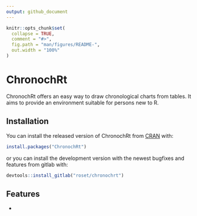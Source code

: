 ```yaml
---
output: github_document
---
```


<!-- README.md is generated from README.Rmd. Please edit that file -->

```r
knitr::opts_chunk$set(
  collapse = TRUE,
  comment = "#>",
  fig.path = "man/figures/README-",
  out.width = "100%"
)
```

# ChronochRt

<!-- badges: start -->
<!-- badges: end -->

ChronochRt offers an easy way to draw chronological charts from tables. It aims to provide an environment suitable for persons new to R. 

## Installation

You can install the released version of ChronochRt from [CRAN](https://CRAN.R-project.org) with:

``` r
install.packages("ChronochRt")
```
or you can install the development version with the newest bugfixes and features from gitlab with: 

```r
devtools::install_gitlab("roset/chronochrt")
```

## Features

* 
